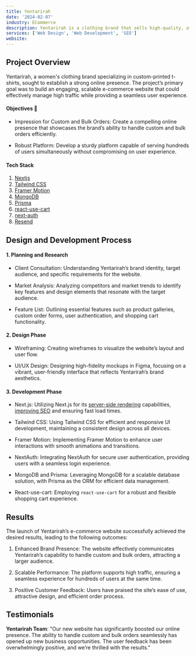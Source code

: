 ```yaml
---
title: Yentarirah
date: '2024-02-07'
industry: ECommerce
description: Yentarirah is a clothing brand that sells high-quality, affordable clothing for the newer generation. They are known for their unique designs and high-quality materials.
services: ['Web Design', 'Web Development', 'SEO']
website:
---
```


## Project Overview

Yentarirah, a women's clothing brand specializing in custom-printed t-shirts, sought to establish a strong online presence. The project’s primary goal was to build an engaging, scalable e-commerce website that could effectively manage high traffic while providing a seamless user experience.

#### Objectives 🎯

- Impression for Custom and Bulk Orders: Create a compelling online presence that showcases the brand’s ability to handle custom and bulk orders efficiently.

- Robust Platform: Develop a sturdy platform capable of serving hundreds of users simultaneously without compromising on user experience.

#### Tech Stack

1. [Nextjs](https://nextjs.org)
2. [Tailwind CSS](https://tailwindcss.com/)
3. [Framer Motion](https://framer.com/motion)
4. [MongoDB](https://mongodb.com)
5. [Prisma](https://www.prisma.io/)
6. [react-use-cart](https://www.npmjs.com/package/react-use-cart)
7. [next-auth](https://next-auth.js.org/)
8. [Resend](https://resend.com/)

## Design and Development Process

#### 1. Planning and Research

- Client Consultation: Understanding Yentarirah’s brand identity, target audience, and specific requirements for the website.

- Market Analysis: Analyzing competitors and market trends to identify key features and design elements that resonate with the target audience.

- Feature List: Outlining essential features such as product galleries, custom order forms, user authentication, and shopping cart functionality.

#### 2. Design Phase

- Wireframing: Creating wireframes to visualize the website’s layout and user flow.

- UI/UX Design: Designing high-fidelity mockups in Figma, focusing on a vibrant, user-friendly interface that reflects Yentarirah’s brand aesthetics.

#### 3. Development Phase

- Next.js: Utilizing Next.js for its [server-side rendering](https://nextjs.org/docs/app/building-your-application/rendering/server-components) capabilities, [improving SEO](https://vercel.com/blog/nextjs-seo-playbook) and ensuring fast load times.

- Tailwind CSS: Using Tailwind CSS for efficient and responsive UI development, maintaining a consistent design across all devices.

- Framer Motion: Implementing Framer Motion to enhance user interactions with smooth animations and transitions.

- NextAuth: Integrating NextAuth for secure user authentication, providing users with a seamless login experience.

- MongoDB and Prisma: Leveraging MongoDB for a scalable database solution, with Prisma as the ORM for efficient data management.

- React-use-cart: Employing `react-use-cart` for a robust and flexible shopping cart experience.

## Results

The launch of Yentarirah’s e-commerce website successfully achieved the desired results, leading to the following outcomes:

1. Enhanced Brand Presence: The website effectively communicates Yentarirah’s capability to handle custom and bulk orders, attracting a larger audience.

2. Scalable Performance: The platform supports high traffic, ensuring a seamless experience for hundreds of users at the same time.

3. Positive Customer Feedback: Users have praised the site’s ease of use, attractive design, and efficient order process.

## Testimonials

**Yentarirah Team**: "Our new website has significantly boosted our online presence. The ability to handle custom and bulk orders seamlessly has opened up new business opportunities. The user feedback has been overwhelmingly positive, and we’re thrilled with the results."
